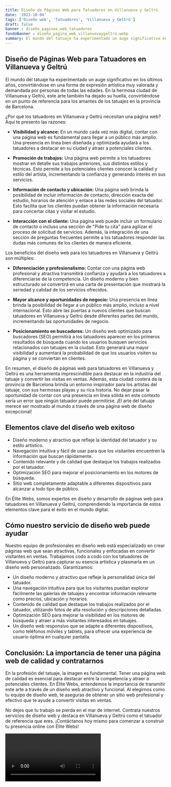 ```yaml
---
title: Diseño de Páginas Web para Tatuadores en Villanueva y Geltrú
date: '2023-10-04'
tags: ['Diseño web', 'Tatuadores', 'Villanueva y Geltrú']
draft: false
banner : diseño_paginas_web_tatuadores
fondoBanner : diseño_pagina_web_villanuevaygeltrú.webp
summary: El mundo del tatuaje ha experimentado un auge significativo en los últimos años, convirtiéndose en una forma de expresión artística muy valorada y demandada por personas de todas las edades. En la hermosa ciudad de Villanueva y Geltrú, este arte también ha dejado su huella, convirtiéndose en un punto de referencia para los amantes de los tatuajes en la provincia de Barcelona.
---
```


## Diseño de Páginas Web para Tatuadores en Villanueva y Geltrú

El mundo del tatuaje ha experimentado un auge significativo en los últimos años, convirtiéndose en una forma de expresión artística muy valorada y demandada por personas de todas las edades. En la hermosa ciudad de Villanueva y Geltrú, este arte también ha dejado su huella, convirtiéndose en un punto de referencia para los amantes de los tatuajes en la provincia de Barcelona.

¿Por qué los tatuadores en Villanueva y Geltrú necesitan una página web? Aquí te presento las razones:

- **Visibilidad y alcance:** En un mundo cada vez más digital, contar con una página web es fundamental para llegar a un público más amplio. Una presencia en línea bien diseñada y optimizada ayudará a los tatuadores a destacar en su ciudad y atraer a potenciales clientes.

- **Promoción de trabajos:** Una página web permite a los tatuadores mostrar en detalle sus trabajos anteriores, sus distintos estilos y técnicas. Esto permite a los potenciales clientes conocer la calidad y estilo del artista, incrementando la confianza y generando interés en sus servicios.

- **Información de contacto y ubicación:** Una página web brinda la posibilidad de incluir información de contacto, dirección exacta del estudio, horarios de atención y enlace a las redes sociales del tatuador. Esto facilita que los clientes puedan obtener la información necesaria para concertar citas y visitar el estudio.

- **Interacción con el cliente:** Una página web puede incluir un formulario de contacto o incluso una sección de "Pide tu cita" para agilizar el proceso de solicitud de servicios. Además, la integración de una sección de preguntas frecuentes permite a los tatuadores responder las dudas más comunes de los clientes de manera eficiente.

Los beneficios del diseño web para los tatuadores en Villanueva y Geltrú son múltiples:

- **Diferenciación y profesionalismo:** Contar con una página web profesional y atractiva transmitirá confianza y ayudará a los tatuadores a diferenciarse de la competencia. Un diseño moderno y bien estructurado se convertirá en una carta de presentación que mostrará la seriedad y calidad de los servicios ofrecidos.

- **Mayor alcance y oportunidades de negocio:** Una presencia en línea brinda la posibilidad de llegar a un público más amplio, incluso a nivel internacional. Esto abre las puertas a nuevos clientes que buscan tatuadores en Villanueva y Geltrú desde diferentes partes del mundo, incrementando las oportunidades de negocio.

- **Posicionamiento en buscadores:** Un diseño web optimizado para buscadores (SEO) permitirá a los tatuadores aparecer en los primeros resultados de búsqueda cuando los usuarios busquen servicios relacionados con tatuajes en la ciudad. Esto generará una mayor visibilidad y aumentará la probabilidad de que los usuarios visiten su página y se conviertan en clientes.

En resumen, el diseño de páginas web para tatuadores en Villanueva y Geltrú es una herramienta imprescindible para destacar en la industria del tatuaje y convertir las visitas en ventas. Además, esta ciudad costera de la provincia de Barcelona brinda un entorno inspirador para los artistas del tatuaje, con sus hermosas playas y su rica historia. No dejar pasar la oportunidad de contar con una presencia en línea sólida en este contexto sería un error que ningún tatuador puede permitirse. ¡El arte del tatuaje merece ser mostrado al mundo a través de una página web de diseño excepcional!

<GifSeo />

<Cta />

## Elementos clave del diseño web exitoso

- Diseño moderno y atractivo que refleje la identidad del tatuador y su estilo artístico.
- Navegación intuitiva y fácil de usar para que los visitantes encuentren la información que buscan rápidamente.
- Contenido relevante y de calidad que destaque los trabajos realizados por el tatuador.
- Optimización SEO para mejorar el posicionamiento en los motores de búsqueda.
- Sitio web completamente adaptable a diferentes dispositivos para alcanzar a todo tipo de público.

En Élite Webs, somos expertos en diseño y desarrollo de páginas web para tatuadores en Villanueva y Geltrú, comprendiendo la importancia de estos elementos clave para el éxito en el mundo digital.

## Cómo nuestro servicio de diseño web puede ayudar

Nuestro equipo de profesionales en diseño web está especializado en crear páginas web que sean atractivas, funcionales y enfocadas en convertir visitantes en ventas. Trabajamos codo a codo con los tatuadores de Villanueva y Geltrú para capturar su esencia artística y plasmarla en un diseño web personalizado. Garantizamos:

- Un diseño moderno y atractivo que refleje la personalidad única del tatuador.
- Una navegación intuitiva para que los visitantes puedan explorar fácilmente las galerías de tatuajes y encontrar información relevante como precios, ubicación y horarios.
- Contenido de calidad que destaque los trabajos realizados por el tatuador, utilizando fotos de alta resolución y descripciones detalladas.
- Optimización SEO para mejorar la visibilidad en los motores de búsqueda y atraer a más visitantes interesados en tatuajes.
- Un diseño web responsivo que se adapte a diferentes dispositivos, como teléfonos móviles y tablets, para ofrecer una experiencia de usuario óptima en cualquier pantalla.

## Conclusión: La importancia de tener una página web de calidad y contratarnos

En la profesión del tatuaje, la imagen es fundamental. Tener una página web de calidad es esencial para destacar entre la competencia y atraer a potenciales clientes. En Élite Webs, entendemos la importancia de transmitir este arte a través de un diseño web atractivo y funcional. Al elegirnos como tu equipo de diseño web, te aseguras de obtener un sitio web profesional y efectivo que te ayude a convertir visitas en ventas.

No dejes que tu trabajo se pierda en el mar de internet. Contrata nuestros servicios de diseño web y destaca en Villanueva y Geltrú como el tatuador de referencia que eres. ¡Contáctanos hoy mismo para comenzar a construir tu presencia online con Élite Webs!

<Video />

<CtaBot job='Tatuadores' city='Villanueva y Geltrú'/>

<Gmaps query='Villanueva y Geltrú+españa+maps' />
